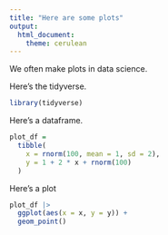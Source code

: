 ```yaml
---
title: "Here are some plots"
output: 
  html_document:
    theme: cerulean
---
```


We often make plots in data science.

Here's the tidyverse.

```r
library(tidyverse)
```

Here's a dataframe.

```r
plot_df =
  tibble(
    x = rnorm(100, mean = 1, sd = 2),
    y = 1 + 2 * x + rnorm(100)
  )
```

Here's a plot
```r
plot_df |>
  ggplot(aes(x = x, y = y)) +
  geom_point()
```

